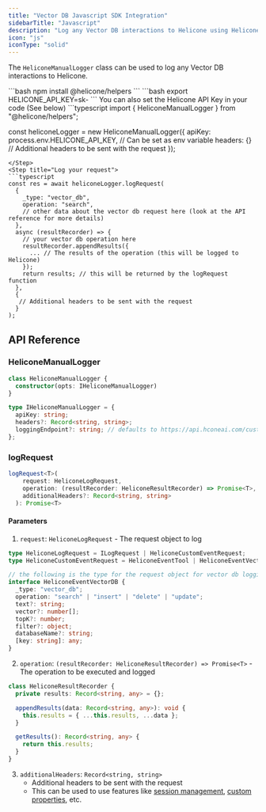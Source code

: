 ```yaml
---
title: "Vector DB Javascript SDK Integration"
sidebarTitle: "Javascript"
description: "Log any Vector DB interactions to Helicone using Helicone's Javascript SDK."
icon: "js"
iconType: "solid"
---
```


The `HeliconeManualLogger` class can be used to log any Vector DB interactions to Helicone.

<Steps>
  <Step title="To get started, install the `@helicone/helpers` package">
  ```bash
  npm install @helicone/helpers
  ```
  </Step>
  <Step title="Set `HELICONE_API_KEY` as an environment variable">
  ```bash
  export HELICONE_API_KEY=sk-<your-api-key>
  ```
  <Info>You can also set the Helicone API Key in your code (See below)</Info>
  </Step>
  <Step title="Create a new HeliconeManualLogger instance">
  ```typescript
  import { HeliconeManualLogger } from "@helicone/helpers";

  const heliconeLogger = new HeliconeManualLogger({
    apiKey: process.env.HELICONE_API_KEY, // Can be set as env variable
    headers: {} // Additional headers to be sent with the request
  });
  ```
  </Step>
  <Step title="Log your request">
  ```typescript
  const res = await heliconeLogger.logRequest(
    {
      _type: "vector_db",
      operation: "search",
      // other data about the vector db request here (look at the API reference for more details)
    },
    async (resultRecorder) => {
      // your vector db operation here
      resultRecorder.appendResults({
        ... // The results of the operation (this will be logged to Helicone)
      });
      return results; // this will be returned by the logRequest function
    },
    {
     // Additional headers to be sent with the request
    }
  );
  ```
</Step>
</Steps>

## API Reference

### HeliconeManualLogger

```typescript
class HeliconeManualLogger {
  constructor(opts: IHeliconeManualLogger)
}

type IHeliconeManualLogger = {
  apiKey: string;
  headers?: Record<string, string>;
  loggingEndpoint?: string; // defaults to https://api.hconeai.com/custom/v1/log
};
```

### logRequest

```typescript
logRequest<T>(
    request: HeliconeLogRequest,
    operation: (resultRecorder: HeliconeResultRecorder) => Promise<T>,
    additionalHeaders?: Record<string, string>
  ): Promise<T>
```

#### Parameters

1. `request`: `HeliconeLogRequest` - The request object to log
```typescript
type HeliconeLogRequest = ILogRequest | HeliconeCustomEventRequest;
type HeliconeCustomEventRequest = HeliconeEventTool | HeliconeEventVectorDB;

// the following is the type for the request object for vector db logging
interface HeliconeEventVectorDB {
  _type: "vector_db";
  operation: "search" | "insert" | "delete" | "update";
  text?: string;
  vector?: number[];
  topK?: number;
  filter?: object;
  databaseName?: string;
  [key: string]: any;
}
```

2. `operation`: `(resultRecorder: HeliconeResultRecorder) => Promise<T>` - The operation to be executed and logged
```typescript
class HeliconeResultRecorder {
  private results: Record<string, any> = {};

  appendResults(data: Record<string, any>): void {
    this.results = { ...this.results, ...data };
  }

  getResults(): Record<string, any> {
    return this.results;
  }
}
```

3. `additionalHeaders`: `Record<string, string>`
    - Additional headers to be sent with the request
    - This can be used to use features like [session management](/features/sessions), [custom properties](/features/advanced-usage/custom-properties), etc.



